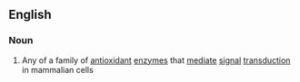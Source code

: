 ==English==

===Noun===
{{wikipedia}}
{{en-noun}}

#{{enzyme}} Any of a family of [[antioxidant]] [[enzyme]]s that [[mediate]] [[signal]] [[transduction]] in mammalian cells